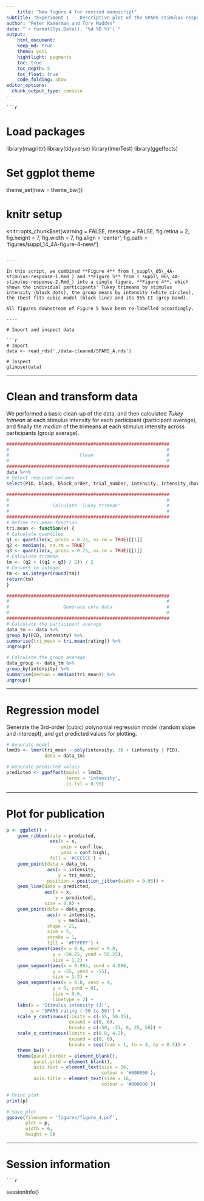 ```yaml
---
    title: "New figure 4 for revised manuscript"
subtitle: "Experiment 1 -- Descriptive plot of the SPARS stimulus-response relationship"
author: "Peter Kamerman and Tory Madden"
date: "`r format(Sys.Date(), '%d %B %Y')`"
output:
    html_document:
    keep_md: true
    theme: yeti
    hightlight: pygments
    toc: true
    toc_depth: 5
    toc_float: true
    code_folding: show
editor_options: 
  chunk_output_type: console
---
```


    ```r
# Load packages
library(magrittr)
library(tidyverse)
library(lmerTest)
library(ggeffects)
    
# Set ggplot theme
theme_set(new = theme_bw())

# knitr setup
knitr::opts_chunk$set(warning = FALSE,
                      message = FALSE,
                      fig.retina = 2,
                      fig.height = 7,
                      fig.width = 7,
                      fig.align = 'center',
                      fig.path = 'figures/suppl_14_4A-figure-4-new/')

```

----

In this script, we combined **Figure 4** from (_suppl\_05\_4A-stimulus-response-1.Rmd_) and **Figure 5** from (_suppl\_06\_4A-stimulus-response-2.Rmd_) into a single figure, **Figure 4**, which shows the individual participants' Tukey trimeans by stimulus intensity (black dots), the group means by intensity (white circles), the (best fit) cubic model (black line) and its 95% CI (grey band). 

All figures downstream of Figure 5 have been re-labelled accordingly. 

----

# Import and inspect data

```r
# Import
data <- read_rds('./data-cleaned/SPARS_A.rds')

# Inspect
glimpse(data)
```

----

# Clean and transform data

We performed a basic clean-up of the data, and then calculated _Tukey trimean_ at each stimulus intensity for each participant (participant average), and finally the _median_ of the trimeans at each stimulus intensity across participants (group average).

```r
############################################################
#                                                          #
#                          Clean                           #
#                                                          #
############################################################
data %<>%
# Select required columns
select(PID, block, block_order, trial_number, intensity, intensity_char, rating)

############################################################
#                                                          #
#                Calculate 'Tukey trimean'                 #
#                                                          #
############################################################
# Define tri.mean function
tri.mean <- function(x) {
# Calculate quantiles
q1 <- quantile(x, probs = 0.25, na.rm = TRUE)[[1]]
q2 <- median(x, na.rm = TRUE)
q3 <- quantile(x, probs = 0.75, na.rm = TRUE)[[1]]
# Calculate trimean
tm <- (q2 + ((q1 + q3) / 2)) / 2
# Convert to integer
tm <- as.integer(round(tm))
return(tm)
}

############################################################
#                                                          #
#                    Generate core data                    #
#                                                          #
############################################################
# Calculate the participant average
data_tm <- data %>%
group_by(PID, intensity) %>%
summarise(tri_mean = tri.mean(rating)) %>%
ungroup()

# Calculate the group average
data_group <- data_tm %>%
group_by(intensity) %>%
summarise(median = median(tri_mean)) %>%
ungroup()
```

----

# Regression model

Generate the 3rd-order (cubic) polynomial regression model (random slope and intercept), and get predicted values for plotting.

```r
# Generate model
lmm3b <- lmer(tri_mean ~ poly(intensity, 3) + (intensity | PID),
              data = data_tm)

# Generate predicted values
predicted <- ggeffect(model = lmm3b,
                      terms = 'intensity',
                      ci.lvl = 0.95) 
```

---

# Plot for publication

```r
p <- ggplot() +
    geom_ribbon(data = predicted,
                aes(x = x,
                    ymin = conf.low,
                    ymax = conf.high),
                fill = '#CCCCCC') +
    geom_point(data = data_tm,
               aes(x = intensity,
                   y = tri_mean),
               position = position_jitter(width = 0.05)) +
    geom_line(data = predicted,
              aes(x = x,
                  y = predicted),
              size = 0.8) +
    geom_point(data = data_group,
               aes(x = intensity,
                   y = median),
               shape = 21,
               size = 5,
               stroke = 1,
               fill = '#FFFFFF') +
    geom_segment(aes(x = 0.8, xend = 0.8,
                 y = -50.25, yend = 50.25),
                 size = 1.2) +
    geom_segment(aes(x = 0.995, xend = 4.006,
                 y = -55, yend = -55),
                 size = 1.2) +
    geom_segment(aes(x = 0.8, xend = 4,
                 y = 0, yend = 0),
                 size = 0.6,
                 linetype = 2) +
    labs(x = 'Stimulus intensity (J)',
         y = 'SPARS rating (-50 to 50)') +
    scale_y_continuous(limits = c(-55, 50.25),
                       expand = c(0, 0),
                       breaks = c(-50, -25, 0, 25, 50)) +
    scale_x_continuous(limits = c(0.8, 4.2),
                       expand = c(0, 0),
                       breaks = seq(from = 1, to = 4, by = 0.5)) +
    theme_bw() +
    theme(panel.border = element_blank(),
          panel.grid = element_blank(),
          axis.text = element_text(size = 16,
                                   colour = '#000000'),
          axis.title = element_text(size = 16,
                                   colour = '#000000'))

# Print plot
print(p)

# Save plot
ggsave(filename = 'figures/figure_4.pdf',
       plot = p,
       width = 6,
       height = 5)
```

----

# Session information

    ```r
sessionInfo()
